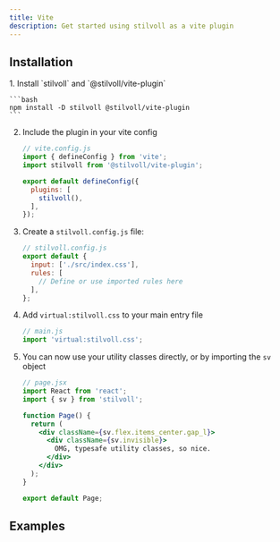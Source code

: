 ```yaml
---
title: Vite
description: Get started using stilvoll as a vite plugin
---
```



## Installation

<Steps>
1. Install `stilvoll` and `@stilvoll/vite-plugin`

    ```bash
    npm install -D stilvoll @stilvoll/vite-plugin
    ```

2. Include the plugin in your vite config

    ```javascript
    // vite.config.js
    import { defineConfig } from 'vite';
    import stilvoll from '@stilvoll/vite-plugin';

    export default defineConfig({
      plugins: [
        stilvoll(),
      ],
    });
    ```

3. Create a `stilvoll.config.js` file:

    ```javascript
    // stilvoll.config.js
    export default {
      input: ['./src/index.css'],
      rules: [
        // Define or use imported rules here
      ],
    };
    ```

4. Add `virtual:stilvoll.css` to your main entry file

    ```javascript
    // main.js
    import 'virtual:stilvoll.css';
    ```

5. You can now use your utility classes directly, or by importing the `sv` object

    ```jsx
    // page.jsx
    import React from 'react';
    import { sv } from 'stilvoll';

    function Page() {
      return (
        <div className={sv.flex.items_center.gap_l}>
          <div className={sv.invisible}>
            OMG, typesafe utility classes, so nice.
          </div>
        </div>
      );
    }

    export default Page;
    ```
</Steps>

## Examples

<LinkCard
  title="Vite"
  href="https://github.com/lucasdinonolte/stilvoll/tree/main/examples/vite"
/>
